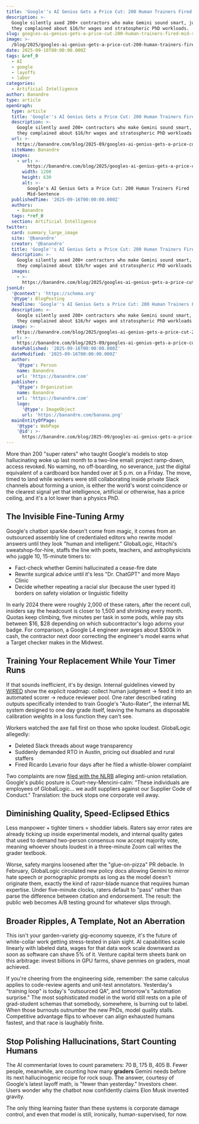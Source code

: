 ```yaml
---
title: 'Google''s AI Genius Gets a Price Cut: 200 Human Trainers Fired Mid-Sentence'
description: >-
  Google silently axed 200+ contractors who make Gemini sound smart, just as
  they complained about $16/hr wages and stratospheric PhD workloads.
slug: googles-ai-genius-gets-a-price-cut-200-human-trainers-fired-mid-sentence
image: >-
  /blog/2025/googles-ai-genius-gets-a-price-cut-200-human-trainers-fired-mid-sentence.webp
date: 2025-09-16T00:00:00.000Z
tags: &ref_0
  - AI
  - google
  - layoffs
  - labor
categories:
  - Artificial Intelligence
author: Banandre
type: article
openGraph:
  type: article
  title: 'Google''s AI Genius Gets a Price Cut: 200 Human Trainers Fired Mid-Sentence'
  description: >-
    Google silently axed 200+ contractors who make Gemini sound smart, just as
    they complained about $16/hr wages and stratospheric PhD workloads.
  url: >-
    https://banandre.com/blog/2025-09/googles-ai-genius-gets-a-price-cut-200-human-trainers-fired-mid-sentence
  siteName: Banandre
  images:
    - url: >-
        https://banandre.com/blog/2025/googles-ai-genius-gets-a-price-cut-200-human-trainers-fired-mid-sentence.webp
      width: 1200
      height: 630
      alt: >-
        Google's AI Genius Gets a Price Cut: 200 Human Trainers Fired
        Mid-Sentence
  publishedTime: '2025-09-16T00:00:00.000Z'
  authors:
    - Banandre
  tags: *ref_0
  section: Artificial Intelligence
twitter:
  card: summary_large_image
  site: '@banandre'
  creator: '@banandre'
  title: 'Google''s AI Genius Gets a Price Cut: 200 Human Trainers Fired Mid-Sentence'
  description: >-
    Google silently axed 200+ contractors who make Gemini sound smart, just as
    they complained about $16/hr wages and stratospheric PhD workloads.
  images:
    - >-
      https://banandre.com/blog/2025/googles-ai-genius-gets-a-price-cut-200-human-trainers-fired-mid-sentence.webp
jsonLd:
  '@context': 'https://schema.org'
  '@type': BlogPosting
  headline: 'Google''s AI Genius Gets a Price Cut: 200 Human Trainers Fired Mid-Sentence'
  description: >-
    Google silently axed 200+ contractors who make Gemini sound smart, just as
    they complained about $16/hr wages and stratospheric PhD workloads.
  image: >-
    https://banandre.com/blog/2025/googles-ai-genius-gets-a-price-cut-200-human-trainers-fired-mid-sentence.webp
  url: >-
    https://banandre.com/blog/2025-09/googles-ai-genius-gets-a-price-cut-200-human-trainers-fired-mid-sentence
  datePublished: '2025-09-16T00:00:00.000Z'
  dateModified: '2025-09-16T00:00:00.000Z'
  author:
    '@type': Person
    name: Banandre
    url: 'https://banandre.com'
  publisher:
    '@type': Organization
    name: Banandre
    url: 'https://banandre.com'
    logo:
      '@type': ImageObject
      url: 'https://banandre.com/banana.png'
  mainEntityOfPage:
    '@type': WebPage
    '@id': >-
      https://banandre.com/blog/2025-09/googles-ai-genius-gets-a-price-cut-200-human-trainers-fired-mid-sentence
---
```


More than 200 "super raters" who taught Google's models to stop hallucinating woke up last month to a two-line email: project ramp-down, access revoked. No warning, no off-boarding, no severance, just the digital equivalent of a cardboard box handed over at 5 p.m. on a Friday. The move, timed to land while workers were still collaborating inside private Slack channels about forming a union, is either the world's worst coincidence or the clearest signal yet that intelligence, artificial or otherwise, has a price ceiling, and it's a lot lower than a physics PhD.

## The Invisible Fine-Tuning Army

Google's chatbot sparkle doesn't come from magic, it comes from an outsourced assembly line of credentialed editors who rewrite model answers until they look "human and intelligent." GlobalLogic, Hitachi's sweatshop-for-hire, staffs the line with poets, teachers, and astrophysicists who juggle 10, 15-minute timers to:
- Fact-check whether Gemini hallucinated a cease-fire date
- Rewrite surgical advice until it's less "Dr. ChatGPT" and more Mayo Clinic
- Decide whether repeating a racial slur (because the user typed it) borders on safety violation or linguistic fidelity

In early 2024 there were roughly 2,000 of these raters, after the recent cull, insiders say the headcount is closer to 1,500 and shrinking every month. Quotas keep climbing, five minutes per task in some pods, while pay sits between $16, $28 depending on which subcontractor's logo adorns your badge. For comparison, a Google L4 engineer averages about $300k in cash, the contractor next door correcting the engineer's model earns what a Target checker makes in the Midwest.

## Training Your Replacement While Your Timer Runs

If that sounds inefficient, it's by design. Internal guidelines viewed by [WIRED](https://www.wired.com/story/hundreds-of-google-ai-workers-were-fired-amid-fight-over-working-conditions/) show the explicit roadmap: collect human judgment → feed it into an automated scorer → reduce reviewer pool. One rater described rating outputs specifically intended to train Google's "Auto-Rater", the internal ML system designed to one day grade itself, leaving the humans as disposable calibration weights in a loss function they can't see.

Workers watched the axe fall first on those who spoke loudest. GlobalLogic allegedly:
- Deleted Slack threads about wage transparency
- Suddenly demanded RTO in Austin, pricing out disabled and rural staffers
- Fired Ricardo Levario four days after he filed a whistle-blower complaint

Two complaints are now [filed with the NLRB](https://www.androidpolice.com/hundreds-human-gemini-training-contractors-laid-off/) alleging anti-union retaliation. Google's public posture is Court-ney-Mencini-calm: "These individuals are employees of GlobalLogic… we audit suppliers against our Supplier Code of Conduct." Translation: the buck stops one corporate veil away.


## Diminishing Quality, Speed-Eclipsed Ethics

Less manpower + tighter timers = shoddier labels. Raters say error rates are already ticking up inside experimental models, and internal quality gates that used to demand two-person consensus now accept majority vote, meaning whoever shouts loudest in a three-minute Zoom call writes the grader textbook.  

Worse, safety margins loosened after the "glue-on-pizza" PR debacle. In February, GlobalLogic circulated new policy docs allowing Gemini to mirror hate speech or pornographic prompts as long as the model doesn't originate them, exactly the kind of razor-blade nuance that requires human expertise. Under five-minute clocks, raters default to "pass" rather than parse the difference between citation and endorsement. The result: the public web becomes A/B testing ground for whatever slips through.

## Broader Ripples, A Template, Not an Aberration

This isn't your garden-variety gig-economy squeeze, it's the future of white-collar work getting stress-tested in plain sight. AI capabilities scale linearly with labeled data, wages for that data work scale downward as soon as software can shave 5% of it. Venture capital term sheets bank on this arbitrage: invest billions in GPU farms, shave pennies on graders, moat achieved.

If you're cheering from the engineering side, remember: the same calculus applies to code-review agents and unit-test annotators. Yesterday's "training loop" is today's "outsourced QA", and tomorrow's "automation surprise." The most sophisticated model in the world still rests on a pile of grad-student schemas that somebody, somewhere, is burning out to label. When those burnouts outnumber the new PhDs, model quality stalls. Competitive advantage flips to whoever can align exhausted humans fastest, and that race is laughably finite.

## Stop Polishing Hallucinations, Start Counting Humans

The AI commentariat loves to count parameters: 70 B, 175 B, 405 B. Fewer people, meanwhile, are counting how many **graders** Gemini needs before its next hallucinogenic recipe for rock soup. The answer, courtesy of Google's latest layoff math, is "fewer than yesterday." Investors cheer. Users wonder why the chatbot now confidently claims Elon Musk invented gravity.

The only thing learning faster than these systems is corporate damage control, and even that model is still, ironically, human-supervised, for now.
